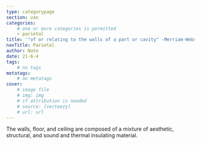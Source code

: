 ```yaml
---
type: categorypage
section: van
categories: 
	# one or more categories is permitted
	- parietal
title: '"of or relating to the walls of a part or cavity" -Merriam-Webster'
navTitle: Parietal
author: Nate
date: 21-6-4
tags:
	# no tags
metatags:
	# no metatags
cover: 
	# image file
	# img: img
	# if attribution is needed
	# source: [vecteezy]
	# url: url
---
```


The walls, floor, and ceiling are composed of a mixture of aesthetic, structural, and sound and thermal insulating material.  


